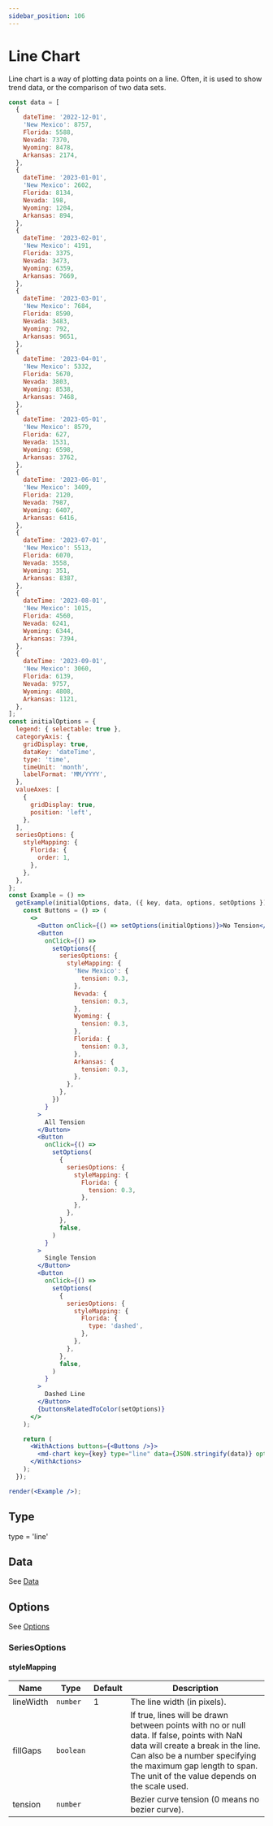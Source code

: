 ```yaml
---
sidebar_position: 106
---
```


# Line Chart

Line chart is a way of plotting data points on a line. Often, it is used to show trend data, or the comparison of two data sets.

```jsx live noInline
const data = [
  {
    dateTime: '2022-12-01',
    'New Mexico': 8757,
    Florida: 5588,
    Nevada: 7370,
    Wyoming: 8478,
    Arkansas: 2174,
  },
  {
    dateTime: '2023-01-01',
    'New Mexico': 2602,
    Florida: 8134,
    Nevada: 198,
    Wyoming: 1204,
    Arkansas: 894,
  },
  {
    dateTime: '2023-02-01',
    'New Mexico': 4191,
    Florida: 3375,
    Nevada: 3473,
    Wyoming: 6359,
    Arkansas: 7669,
  },
  {
    dateTime: '2023-03-01',
    'New Mexico': 7684,
    Florida: 8590,
    Nevada: 3483,
    Wyoming: 792,
    Arkansas: 9651,
  },
  {
    dateTime: '2023-04-01',
    'New Mexico': 5332,
    Florida: 5670,
    Nevada: 3803,
    Wyoming: 8538,
    Arkansas: 7468,
  },
  {
    dateTime: '2023-05-01',
    'New Mexico': 8579,
    Florida: 627,
    Nevada: 1531,
    Wyoming: 6598,
    Arkansas: 3762,
  },
  {
    dateTime: '2023-06-01',
    'New Mexico': 3409,
    Florida: 2120,
    Nevada: 7987,
    Wyoming: 6407,
    Arkansas: 6416,
  },
  {
    dateTime: '2023-07-01',
    'New Mexico': 5513,
    Florida: 6070,
    Nevada: 3558,
    Wyoming: 351,
    Arkansas: 8387,
  },
  {
    dateTime: '2023-08-01',
    'New Mexico': 1015,
    Florida: 4560,
    Nevada: 6241,
    Wyoming: 6344,
    Arkansas: 7394,
  },
  {
    dateTime: '2023-09-01',
    'New Mexico': 3060,
    Florida: 6139,
    Nevada: 9757,
    Wyoming: 4808,
    Arkansas: 1121,
  },
];
const initialOptions = {
  legend: { selectable: true },
  categoryAxis: {
    gridDisplay: true,
    dataKey: 'dateTime',
    type: 'time',
    timeUnit: 'month',
    labelFormat: 'MM/YYYY',
  },
  valueAxes: [
    {
      gridDisplay: true,
      position: 'left',
    },
  ],
  seriesOptions: {
    styleMapping: {
      Florida: {
        order: 1,
      },
    },
  },
};
const Example = () =>
  getExample(initialOptions, data, ({ key, data, options, setOptions }) => {
    const Buttons = () => (
      <>
        <Button onClick={() => setOptions(initialOptions)}>No Tension</Button>
        <Button
          onClick={() =>
            setOptions({
              seriesOptions: {
                styleMapping: {
                  'New Mexico': {
                    tension: 0.3,
                  },
                  Nevada: {
                    tension: 0.3,
                  },
                  Wyoming: {
                    tension: 0.3,
                  },
                  Florida: {
                    tension: 0.3,
                  },
                  Arkansas: {
                    tension: 0.3,
                  },
                },
              },
            })
          }
        >
          All Tension
        </Button>
        <Button
          onClick={() =>
            setOptions(
              {
                seriesOptions: {
                  styleMapping: {
                    Florida: {
                      tension: 0.3,
                    },
                  },
                },
              },
              false,
            )
          }
        >
          Single Tension
        </Button>
        <Button
          onClick={() =>
            setOptions(
              {
                seriesOptions: {
                  styleMapping: {
                    Florida: {
                      type: 'dashed',
                    },
                  },
                },
              },
              false,
            )
          }
        >
          Dashed Line
        </Button>
        {buttonsRelatedToColor(setOptions)}
      </>
    );

    return (
      <WithActions buttons={<Buttons />}>
        <md-chart key={key} type="line" data={JSON.stringify(data)} options={JSON.stringify(options)}></md-chart>
      </WithActions>
    );
  });

render(<Example />);
```

## Type

type = 'line'

## Data

See [Data](./bar#data)

## Options

See [Options](./bar#options)

### SeriesOptions

#### styleMapping

| Name      | Type      | Default | Description                                                                                                                                                                                                                                        |
| --------- | --------- | ------- | -------------------------------------------------------------------------------------------------------------------------------------------------------------------------------------------------------------------------------------------------- |
| lineWidth | `number`  | 1       | The line width (in pixels).                                                                                                                                                                                                                        |
| fillGaps  | `boolean` |         | If true, lines will be drawn between points with no or null data. If false, points with NaN data will create a break in the line. Can also be a number specifying the maximum gap length to span. The unit of the value depends on the scale used. |
| tension   | `number`  |         | Bezier curve tension (0 means no bezier curve).                                                                                                                                                                                                    |
